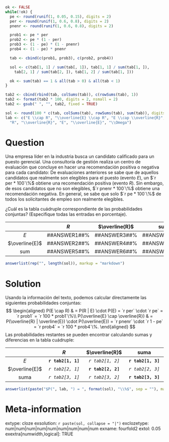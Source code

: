```r
ok <- FALSE
while(!ok) {
  pe <- round(runif(1, 0.05, 0.15), digits = 2)
  per <- round(runif(1, 0.6, 0.8), digits = 2)
  pnenr <- round(runif(1, 0.6, 0.8), digits = 2)

  prob1 <- pe * per
  prob2 <- pe * (1 - per)
  prob3 <- (1 - pe) * (1 - pnenr)
  prob4 <- (1 - pe) * pnenr

  tab <- cbind(c(prob1, prob3), c(prob2, prob4))

  sol <- c(tab[1, 1] / sum(tab[, 1]), tab[1, 1] / sum(tab[1, ]),
    tab[2, 1] / sum(tab[2, ]), tab[1, 2] / sum(tab[1, ]))

  ok <- sum(tab) == 1 & all(tab > 0) & all(tab < 1)
}

tab2 <- cbind(rbind(tab, colSums(tab)), c(rowSums(tab), 1))
tab2 <- format(tab2 * 100, digits = 2, nsmall = 2)
tab2 <- gsub(" ", "", tab2, fixed = TRUE)

sol <- round(100 * c(tab, colSums(tab), rowSums(tab), sum(tab)), digits = 2)
lab <- c("E \\cap R", "\\overline{E} \\cap R", "E \\cap \\overline{R}", "\\overline{E} \\cap \\overline{R}",
  "R", "\\overline{R}", "E", "\\overline{E}", "\\Omega")
```


Question
========

Una empresa líder en la industria busca un candidato calificado para un puesto gerencial.
Una consultoría de gestión realiza un centro de evaluación que concluye en hacer una recomendación positiva o negativa para cada candidato: De evaluaciones anteriores se sabe que de aquellos candidatos que realmente son elegibles para el puesto (evento $E$), un $`r per * 100`\%$ obtiene una recomendación positiva (evento $R$). Sin embargo, de esos candidatos que no son elegibles, $`r pnenr * 100`\%$ obtiene una recomendación negativa. En general, se sabe que solo $`r pe * 100`\%$ de todos los solicitantes de empleo son realmente elegibles.

¿Cuál es la tabla cuádruple correspondiente de las probabilidades conjuntas? (Especifique todas las entradas en porcentaje).

|               | $R$           | $\overline{R}$ | sum           |
|:-------------:|:-------------:|:--------------:|:-------------:|
|$E$            | ##ANSWER1##\% | ##ANSWER3##\%  | ##ANSWER7##\% |
|$\overline{E}$ | ##ANSWER2##\% | ##ANSWER4##\%  | ##ANSWER8##\% |
|sum            | ##ANSWER5##\% | ##ANSWER6##\%  | ##ANSWER9##\% |

```r
answerlist(rep("", length(sol)), markup = "markdown")
```


Solution
========

Usando la información del texto, podemos calcular directamente las siguientes probabilidades conjuntas:
$$
\begin{aligned}
  P(E \cap R) & =
    P(R | E) \cdot P(E) = `r per` \cdot `r pe` = `r prob1` = `r 100 * prob1`\%\\
  P(\overline{E} \cap \overline{R}) & =
    P(\overline{R} | \overline{E}) \cdot P(\overline{E}) = `r pnenr` \cdot `r 1 - pe` = `r prob4` = `r 100 * prob4`\%.
\end{aligned}
$$
Las probabilidades restantes se pueden encontrar calculando sumas y diferencias en la tabla cuádruple:

|               | $R$                | $\overline{R}$     | suma                |
|:-------------:|:------------------:|:------------------:|:------------------:|
|$E$            | **`r tab2[1, 1]`** |  _`r tab2[1, 2]`_  | **`r tab2[1, 3]`** |
|$\overline{E}$ |  _`r tab2[2, 1]`_  | **`r tab2[2, 2]`** |  _`r tab2[2, 3]`_  |
|suma           |  _`r tab2[3, 1]`_  |  _`r tab2[3, 2]`_  | **`r tab2[3, 3]`** |


```r
answerlist(paste("$P(", lab, ") = ", format(sol), "\\%$", sep = ""), markup = "markdown")
```


Meta-information
================
extype: cloze
exsolution: `r paste(sol, collapse = "|")`
exclozetype: num|num|num|num|num|num|num|num|num
exname: fourfold2
extol: 0.05
exextra[numwidth,logical]: TRUE